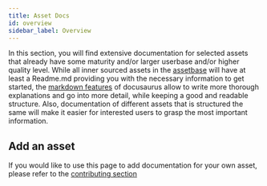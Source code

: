 ```yaml
---
title: Asset Docs
id: overview
sidebar_label: Overview
---
```


In this section, you will find extensive documentation for selected assets that
already have some maturity and/or larger userbase and/or higher quality level.
While all inner sourced assets in the [assetbase](/assetbase) will have at least
a Readme.md providing you with the necessary information to get started, the
[markdown features](https://v2.docusaurus.io/docs/next/markdown-features) of
docusaurus allow to write more thorough explanations and go into more detail,
while keeping a good and readable structure. Also, documentation of different
assets that is structured the same will make it easier for interested users to
grasp the most important information.

## Add an asset

If you would like to use this page to add documentation for your own asset,
please refer to the [contributing section](/docs/contributing#add-an-asset)
